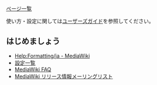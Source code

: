 [[特別:ページ一覧|ページ一覧]]

使い方・設定に関しては[http://meta.wikimedia.org/wiki/%E3%83%98%E3%83%AB%E3%83%97:%E7%9B%AE%E6%AC%A1 ユーザーズガイド]を参照してください。

== はじめましょう ==
* [http://www.mediawiki.org/wiki/Help:Formatting/ja Help:Formatting/ja - MediaWiki]
* [http://www.mediawiki.org/wiki/Manual:Configuration_settings/ja 設定一覧]
* [http://www.mediawiki.org/wiki/Manual:FAQ/ja MediaWiki FAQ]
* [https://lists.wikimedia.org/mailman/listinfo/mediawiki-announce MediaWiki リリース情報メーリングリスト]